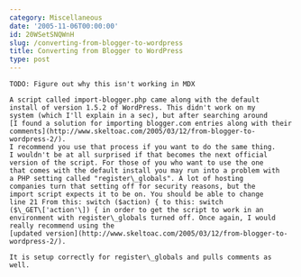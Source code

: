 ```yaml
---
category: Miscellaneous
date: '2005-11-06T00:00:00'
id: 20WSetSNQWnH
slug: /converting-from-blogger-to-wordpress
title: Converting from Blogger to WordPress
type: post
---
```


```
TODO: Figure out why this isn't working in MDX

A script called import-blogger.php came along with the default
install of version 1.5.2 of WordPress. This didn't work on my
system (which I'll explain in a sec), but after searching around
[I found a solution for importing blogger.com entries along with their comments](http://www.skeltoac.com/2005/03/12/from-blogger-to-wordpress-2/).
I recommend you use that process if you want to do the same thing.
I wouldn't be at all surprised if that becomes the next official
version of the script. For those of you who want to use the one
that comes with the default install you may run into a problem with
a PHP setting called "register\_globals". A lot of hosting
companies turn that setting off for security reasons, but the
import script expects it to be on. You should be able to change
line 21 From this: switch ($action) { to this: switch
($\_GET\['action'\]) { in order to get the script to work in an
environment with register\_globals turned off. Once again, I would
really recommend using the
[updated version](http://www.skeltoac.com/2005/03/12/from-blogger-to-wordpress-2/).

It is setup correctly for register\_globals and pulls comments as
well.
```